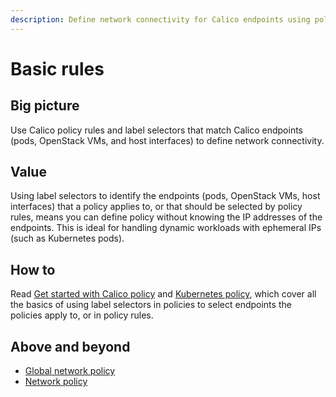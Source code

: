 ```yaml
---
description: Define network connectivity for Calico endpoints using policy rules and label selectors.
---
```


# Basic rules

## Big picture

Use Calico policy rules and label selectors that match Calico endpoints (pods, OpenStack VMs, and host interfaces) to define network connectivity.

## Value

Using label selectors to identify the endpoints (pods, OpenStack VMs, host interfaces) that a policy applies to, or that should be selected by policy rules, means you can define policy without knowing the IP addresses of the endpoints. This is ideal for handling dynamic workloads with ephemeral IPs (such as Kubernetes pods).

## How to

Read [Get started with Calico policy](../calico-network-policy.mdx) and [Kubernetes policy](../../get-started/kubernetes-network-policy.mdx), which cover all the basics of using label selectors in policies to select endpoints the policies apply to, or in policy rules.

## Above and beyond

- [Global network policy](../../../reference/resources/globalnetworkpolicy.mdx)
- [Network policy](../../../reference/resources/networkpolicy.mdx)
